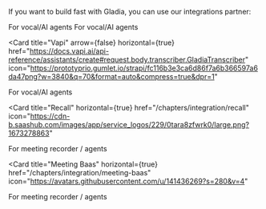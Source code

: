 If you want to build fast with Gladia, you can use our integrations partner:

<CardGroup cols={3}>
    <Card
  title="Pipecat"
  href="/chapters/integration/pipecat"
  arrow={false}
  horizontal={true}
  icon="https://avatars.githubusercontent.com/u/169612734?v=4"
>
For vocal/AI agents
</Card>
<Card
  title="Livekit"
  arrow={false}
  horizontal={true}
  href="/chapters/integration/livekit"
  icon="https://media.licdn.com/dms/image/v2/D560BAQG70ZzfnXTBEQ/company-logo_200_200/company-logo_200_200/0/1715881752220/livekitco_logo?e=2147483647&v=beta&t=jYL_xNjGmSp54-mLXbuRcaUEUEZjkw7tMROhT_ckxB8"
>
For vocal/AI agents
</Card>

<Card
  title="Vapi"
  arrow={false}
  horizontal={true}
  href="https://docs.vapi.ai/api-reference/assistants/create#request.body.transcriber.GladiaTranscriber"
  icon="https://prototyprio.gumlet.io/strapi/fc116b3e3ca6d86f7a6b366597a6da47png?w=3840&q=70&format=auto&compress=true&dpr=1"
>
For vocal/AI agents
</Card>

<Card
  title="Recall"
  horizontal={true}
  href="/chapters/integration/recall"
  icon="https://cdn-b.saashub.com/images/app/service_logos/229/0tara8zfwrk0/large.png?1673278863"
>
For meeting recorder / agents
</Card>

<Card
  title="Meeting Baas"
  horizontal={true}
  href="/chapters/integration/meeting-baas"
  icon="https://avatars.githubusercontent.com/u/141436269?s=280&v=4"
>
For meeting recorder / agents
</Card>

</CardGroup>